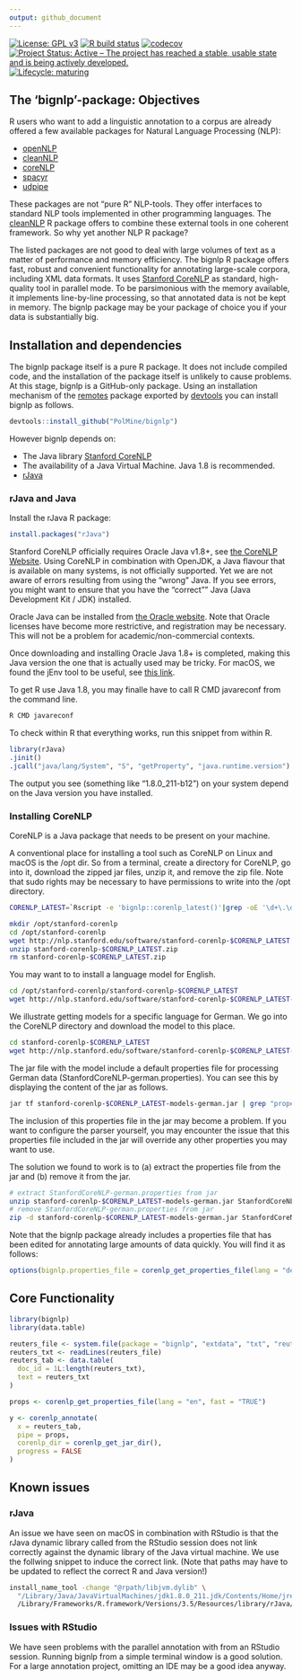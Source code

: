 ```yaml
---
output: github_document
---
```


<!-- README.md is generated from README.Rmd. Please edit that file -->

<!-- badges: start -->
[![License: GPL v3](https://img.shields.io/badge/License-GPLv3-blue.svg)](https://www.gnu.org/licenses/gpl-3.0)
[![R build status](https://github.com/PolMine/bignlp/workflows/R-CMD-check/badge.svg)](https://github.com/PolMine/bignlp/actions)
[![codecov](https://codecov.io/gh/PolMine/bignlp/branch/master/graph/badge.svg)](https://codecov.io/gh/PolMine/bignlp/branch/master)
[![Project Status: Active – The project has reached a stable, usable state and is being actively developed.](https://www.repostatus.org/badges/latest/active.svg)](https://www.repostatus.org/#active)
[![Lifecycle: maturing](https://img.shields.io/badge/lifecycle-maturing-blue.svg)](https://www.tidyverse.org/lifecycle/#maturing)
<!-- badges: end -->
  


## The 'bignlp'-package: Objectives

R users who want to add a linguistic annotation to a corpus are already offered
a few available packages for Natural Language Processing (NLP):

- [openNLP](https://CRAN.R-project.org/package=openNLP)
- [cleanNLP](https://CRAN.R-project.org/package=cleanNLP)
- [coreNLP](https://CRAN.R-project.org/package=coreNLP)
- [spacyr](https://CRAN.R-project.org/package=spacyr)
- [udpipe](https://CRAN.R-project.org/package=udpipe)

These packages are not "pure R" NLP-tools. They offer interfaces to standard NLP
tools implemented in other programming languages. The
[cleanNLP](https://CRAN.R-project.org/package=cleanNLP) R package offers to
combine these external tools in one coherent framework. So why yet another NLP R
package?

The listed packages are not good to deal with large volumes of text as a matter
of performance and memory efficiency. The bignlp R package offers fast, robust
and convenient functionality for annotating large-scale corpora, including XML
data formats.  It uses [Stanford
CoreNLP](https://stanfordnlp.github.io/CoreNLP/) as standard, high-quality tool
in parallel mode. To be parsimonious with the memory available, it implements
line-by-line processing, so that annotated data is not be kept in memory. The
bignlp package may be your package of choice you if your data is substantially
big.



## Installation and dependencies

The bignlp package itself is a pure R package. It does not include compiled
code, and the installation of the package itself is unlikely to cause problems.
At this stage, bignlp is a GitHub-only package. Using an installation mechanism
of the [remotes]() package exported by [devtools]() you can install bignlp as
follows.

```r
devtools::install_github("PolMine/bignlp")
```

However bignlp depends on:

- The  Java library [Stanford CoreNLP](https://stanfordnlp.github.io/CoreNLP/)
- The availability of a Java Virtual Machine. Java 1.8 is recommended.
- [rJava](https://CRAN.R-project.org/package=rJava)


### rJava and Java

Install the rJava R package:

```r
install.packages("rJava")
```

Stanford CoreNLP officially requires Oracle Java v1.8+, see [the CoreNLP
Website](https://stanfordnlp.github.io/CoreNLP/). Using CoreNLP in combination
with OpenJDK, a Java flavour that is available on many systems, is not
officially supported. Yet we are not aware of errors resulting from using the
"wrong" Java. If you see errors, you might want to ensure that you have the
"correct"" Java (Java Development Kit / JDK) installed.

Oracle Java can be installed from [the Oracle
website](https://www.oracle.com/technetwork/java/javase/downloads/jdk8-downloads-2133151.html).
Note that Oracle licenses have become more restrictive, and registration may be
necessary. This will not be a problem for academic/non-commercial contexts.

Once downloading and installing Oracle Java 1.8+ is completed, making this Java
version the one that is actually used may be tricky. For macOS, we found the
jEnv tool to be useful, see [this
link](https://medium.com/@danielnenkov/multiple-jdk-versions-on-mac-os-x-with-jenv-5ea5522ddc9b).

To get R use Java 1.8, you may finalle have to call R CMD javareconf from the command line.

```sh
R CMD javareconf
```

To check within R that everything works, run this snippet from within R.

```r
library(rJava)
.jinit()
.jcall("java/lang/System", "S", "getProperty", "java.runtime.version")
```

The output you see (something like "1.8.0_211-b12") on your system depend on the
Java version you have installed.


### Installing CoreNLP

CoreNLP is a Java package that needs to be present on your machine. 

A conventional place for installing a tool such as CoreNLP on Linux and macOS is
the /opt dir. So from a terminal, create a directory for CoreNLP, go into it,
download the zipped jar files, unzip it, and remove the zip file. Note that sudo
rights may be necessary to have permissions to write into the /opt directory.

```sh
CORENLP_LATEST=`Rscript -e 'bignlp::corenlp_latest()'|grep -oE '\d+\.\d+\.\d+'`
```

```sh
mkdir /opt/stanford-corenlp
cd /opt/stanford-corenlp
wget http://nlp.stanford.edu/software/stanford-corenlp-$CORENLP_LATEST.zip
unzip stanford-corenlp-$CORENLP_LATEST.zip
rm stanford-corenlp-$CORENLP_LATEST.zip
```

You may want to to install a language model for English.

```sh
cd /opt/stanford-corenlp/stanford-corenlp-$CORENLP_LATEST
wget http://nlp.stanford.edu/software/stanford-corenlp-$CORENLP_LATEST-models-english.jar
```

We illustrate getting models for a specific language for German. We go into the
CoreNLP directory and download the model to this place.

```sh
cd stanford-corenlp-$CORENLP_LATEST
wget http://nlp.stanford.edu/software/stanford-corenlp-$CORENLP_LATEST-models-german.jar
```

The jar file with the model include a default properties file for processing
German data (StanfordCoreNLP-german.properties). You can see this by displaying
the content of the jar as follows.

```sh
jar tf stanford-corenlp-$CORENLP_LATEST-models-german.jar | grep "properties" # see content of jar
```

The inclusion of this properties file in the jar may become a problem. If you want to configure the parser yourself, you may encounter the issue that this properties file included in the jar will override any other properties you may want to use. 

The solution we found to work is to (a) extract the properties file from the jar and (b) remove it from the jar.

```sh
# extract StanfordCoreNLP-german.properties from jar
unzip stanford-corenlp-$CORENLP_LATEST-models-german.jar StanfordCoreNLP-german.properties
# remove StanfordCoreNLP-german.properties from jar
zip -d stanford-corenlp-$CORENLP_LATEST-models-german.jar StanfordCoreNLP-german.properties
```

Note that the bignlp package already includes a properties file that has been
edited for annotating large amounts of data quickly. You will find it as
follows:

```r
options(bignlp.properties_file = corenlp_get_properties_file(lang = "de", fast = TRUE))
```


## Core Functionality

```r
library(bignlp)
library(data.table)

reuters_file <- system.file(package = "bignlp", "extdata", "txt", "reuters.txt")
reuters_txt <- readLines(reuters_file)
reuters_tab <- data.table(
  doc_id = 1L:length(reuters_txt), 
  text = reuters_txt
)

props <- corenlp_get_properties_file(lang = "en", fast = "TRUE")

y <- corenlp_annotate(
  x = reuters_tab,
  pipe = props,
  corenlp_dir = corenlp_get_jar_dir(),
  progress = FALSE
)
```

## Known issues

### rJava

An issue we have seen on macOS in combination with RStudio is that the rJava
dynamic library called from the RStudio session does not link correctly against
the dynamic library of the Java virtual machine. We use the follwing snippet to
induce the correct link. (Note that paths may have to be updated to reflect the
correct R and Java version!)

```sh
install_name_tool -change "@rpath/libjvm.dylib" \
  "/Library/Java/JavaVirtualMachines/jdk1.8.0_211.jdk/Contents/Home/jre/lib/server/libjvm.dylib" \
  /Library/Frameworks/R.framework/Versions/3.5/Resources/library/rJava/libs/rJava.so
```


### Issues with RStudio

We have seen problems with the parallel annotation with from an RStudio session.
Running bignlp from a simple terminal window is a good solution. For a large
annotation project, omitting an IDE may be a good idea anyway.
